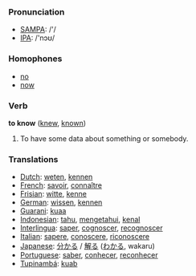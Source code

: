 === Pronunciation ===
*[[w:SAMPA|SAMPA]]: /'/
*[[w:IPA|IPA]]: /'nɔʊ/

=== Homophones ===
*[[no]]
*[[now]]

=== Verb ===

'''to know''' ([[knew]], [[known]])

#To have some data about something or somebody.

=== Translations ===
*[[Dutch]]: [[weten]], [[kennen]]
*[[French]]: [[savoir]], [[connaître]]
*[[Frisian]]: [[witte]], [[kenne]]
*[[German]]: [[wissen]], [[kennen]]
*[[Guarani]]: [[kuaa]]
*[[Indonesian]]: [[tahu]], [[tahu|mengetahui]], [[kenal]]
*[[Interlingua]]: [[saper]], [[cognoscer]], [[recognoscer]]
*[[Italian]]: [[sapere]], [[conoscere]], [[riconoscere]]
*[[Japanese]]: [[分かる]] / [[解る]] ([[わかる]], wakaru)
*[[Portuguese]]: [[saber]], [[conhecer]], [[reconhecer]]
*[[Tupinambá]]: [[kuab]]